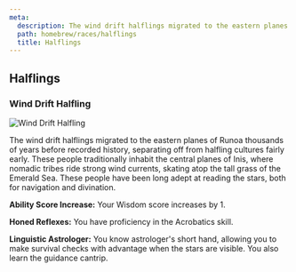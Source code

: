 ```yaml
---
meta:
  description: The wind drift halflings migrated to the eastern planes of Runoa thousands of years before recorded history, separating off from halfling cultures fairly early. These people traditionally inhabit the central planes of Inis, where nomadic tribes ride strong wind currents, skating atop the tall grass of the Emerald Sea. These people have been long adept at reading the stars, both for navigation and divination.
  path: homebrew/races/halflings
  title: Halflings
---
```




<Navbar/>

## Halflings

### Wind Drift Halfling

<img alt="Wind Drift Halfling" src={halflingsWinddrift}/>

The wind drift halflings migrated to the eastern planes of Runoa thousands of years before recorded history, separating off from halfling cultures fairly early. These people traditionally inhabit the central planes of Inis, where nomadic tribes ride strong wind currents, skating atop the tall grass of the Emerald Sea. These people have been long adept at reading the stars, both for navigation and divination.

**Ability Score Increase:** Your Wisdom score increases by 1.

**Honed Reflexes:** You have proficiency in the Acrobatics skill.

**Linguistic Astrologer:** You know astrologer's short hand, allowing you to make survival checks with advantage when the stars are visible. You also learn the guidance cantrip. 
